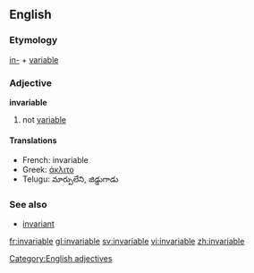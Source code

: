 ==English==
=== Etymology ===
[[in-]] + [[variable]]

=== Adjective ===
[[Category:English adjectives]]
'''invariable'''

# not [[variable]]

==== Translations ====
*French: invariable
*Greek: [[άκλιτο]]
*Telugu: మార్పులేని, జిడ్డుగాడు

===See also===
*[[invariant]]<!-- or is it a synonym? -->

[[fr:invariable]]
[[gl:invariable]]
[[sv:invariable]]
[[vi:invariable]]
[[zh:invariable]]